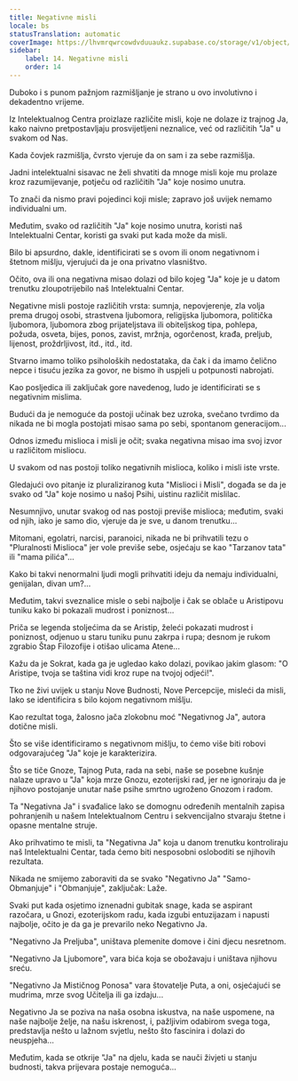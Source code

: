 ```yaml
---
title: Negativne misli
locale: bs
statusTranslation: automatic
coverImage: https://lhvmrqwrcowdvduuaukz.supabase.co/storage/v1/object/public/strapi-uploads/small_cover-tratado-de-psicologia-revolucionaria.webp-5e15e1cec4e0ebebcde5d7fc7565d8fd.webp
sidebar:
    label: 14. Negativne misli
    order: 14
---
```

Duboko i s punom pažnjom razmišljanje je strano u ovo involutivno i dekadentno vrijeme.

Iz Intelektualnog Centra proizlaze različite misli, koje ne dolaze iz trajnog Ja, kako naivno pretpostavljaju prosvijetljeni neznalice, već od različitih "Ja" u svakom od Nas.

Kada čovjek razmišlja, čvrsto vjeruje da on sam i za sebe razmišlja.

Jadni intelektualni sisavac ne želi shvatiti da mnoge misli koje mu prolaze kroz razumijevanje, potječu od različitih "Ja" koje nosimo unutra.

To znači da nismo pravi pojedinci koji misle; zapravo još uvijek nemamo individualni um.

Međutim, svako od različitih "Ja" koje nosimo unutra, koristi naš Intelektualni Centar, koristi ga svaki put kada može da misli.

Bilo bi apsurdno, dakle, identificirati se s ovom ili onom negativnom i štetnom mišlju, vjerujući da je ona privatno vlasništvo.

Očito, ova ili ona negativna misao dolazi od bilo kojeg "Ja" koje je u datom trenutku zloupotrijebilo naš Intelektualni Centar.

Negativne misli postoje različitih vrsta: sumnja, nepovjerenje, zla volja prema drugoj osobi, strastvena ljubomora, religijska ljubomora, politička ljubomora, ljubomora zbog prijateljstava ili obiteljskog tipa, pohlepa, požuda, osveta, bijes, ponos, zavist, mržnja, ogorčenost, krađa, preljub, lijenost, proždrljivost, itd., itd., itd.

Stvarno imamo toliko psiholoških nedostataka, da čak i da imamo čelično nepce i tisuću jezika za govor, ne bismo ih uspjeli u potpunosti nabrojati.

Kao posljedica ili zaključak gore navedenog, ludo je identificirati se s negativnim mislima.

Budući da je nemoguće da postoji učinak bez uzroka, svečano tvrdimo da nikada ne bi mogla postojati misao sama po sebi, spontanom generacijom...

Odnos između mislioca i misli je očit; svaka negativna misao ima svoj izvor u različitom misliocu.

U svakom od nas postoji toliko negativnih mislioca, koliko i misli iste vrste.

Gledajući ovo pitanje iz pluraliziranog kuta "Mislioci i Misli", događa se da je svako od "Ja" koje nosimo u našoj Psihi, uistinu različit mislilac.

Nesumnjivo, unutar svakog od nas postoji previše mislioca; međutim, svaki od njih, iako je samo dio, vjeruje da je sve, u danom trenutku...

Mitomani, egolatri, narcisi, paranoici, nikada ne bi prihvatili tezu o "Pluralnosti Mislioca" jer vole previše sebe, osjećaju se kao "Tarzanov tata" ili "mama pilića"...

Kako bi takvi nenormalni ljudi mogli prihvatiti ideju da nemaju individualni, genijalan, divan um?...

Međutim, takvi sveznalice misle o sebi najbolje i čak se oblače u Aristipovu tuniku kako bi pokazali mudrost i poniznost...

Priča se legenda stoljećima da se Aristip, želeći pokazati mudrost i poniznost, odjenuo u staru tuniku punu zakrpa i rupa; desnom je rukom zgrabio Štap Filozofije i otišao ulicama Atene...

Kažu da je Sokrat, kada ga je ugledao kako dolazi, povikao jakim glasom: "O Aristipe, tvoja se taština vidi kroz rupe na tvojoj odjeći!".

Tko ne živi uvijek u stanju Nove Budnosti, Nove Percepcije, misleći da misli, lako se identificira s bilo kojom negativnom mišlju.

Kao rezultat toga, žalosno jača zlokobnu moć "Negativnog Ja", autora dotične misli.

Što se više identificiramo s negativnom mišlju, to ćemo više biti robovi odgovarajućeg "Ja" koje je karakterizira.

Što se tiče Gnoze, Tajnog Puta, rada na sebi, naše se posebne kušnje nalaze upravo u "Ja" koja mrze Gnozu, ezoterijski rad, jer ne ignoriraju da je njihovo postojanje unutar naše psihe smrtno ugroženo Gnozom i radom.

Ta "Negativna Ja" i svađalice lako se domognu određenih mentalnih zapisa pohranjenih u našem Intelektualnom Centru i sekvencijalno stvaraju štetne i opasne mentalne struje.

Ako prihvatimo te misli, ta "Negativna Ja" koja u danom trenutku kontroliraju naš Intelektualni Centar, tada ćemo biti nesposobni osloboditi se njihovih rezultata.

Nikada ne smijemo zaboraviti da se svako "Negativno Ja" "Samo-Obmanjuje" i "Obmanjuje", zaključak: Laže.

Svaki put kada osjetimo iznenadni gubitak snage, kada se aspirant razočara, u Gnozi, ezoterijskom radu, kada izgubi entuzijazam i napusti najbolje, očito je da ga je prevarilo neko Negativno Ja.

"Negativno Ja Preljuba", uništava plemenite domove i čini djecu nesretnom.

"Negativno Ja Ljubomore", vara bića koja se obožavaju i uništava njihovu sreću.

"Negativno Ja Mističnog Ponosa" vara štovatelje Puta, a oni, osjećajući se mudrima, mrze svog Učitelja ili ga izdaju...

Negativno Ja se poziva na naša osobna iskustva, na naše uspomene, na naše najbolje želje, na našu iskrenost, i, pažljivim odabirom svega toga, predstavlja nešto u lažnom svjetlu, nešto što fascinira i dolazi do neuspjeha...

Međutim, kada se otkrije "Ja" na djelu, kada se nauči živjeti u stanju budnosti, takva prijevara postaje nemoguća...

